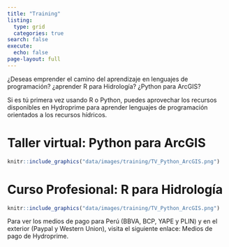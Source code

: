 ```yaml
---
title: "Training"
listing: 
  type: grid
  categories: true
search: false
execute:
  echo: false
page-layout: full
---
```


¿Deseas emprender el camino del aprendizaje en lenguajes de
programación? ¿aprender R para Hidrología? ¿Python para
ArcGIS?

Si es tú primera vez usando R o Python, puedes aprovechar los
recursos disponibles en Hydroprime para aprender lenguajes de
programación orientados a los recursos hídricos.

# Taller virtual: Python para ArcGIS

```r
knitr::include_graphics("data/images/training/TV_Python_ArcGIS.png")
```


# Curso Profesional: R para Hidrología

```r
knitr::include_graphics("data/images/training/TV_Python_ArcGIS.png")
```

Para ver los medios de pago para Perú (BBVA, BCP, YAPE y PLIN) y en el exterior (Paypal y Western Union), visita el siguiente enlace: Medios de pago de Hydroprime.
